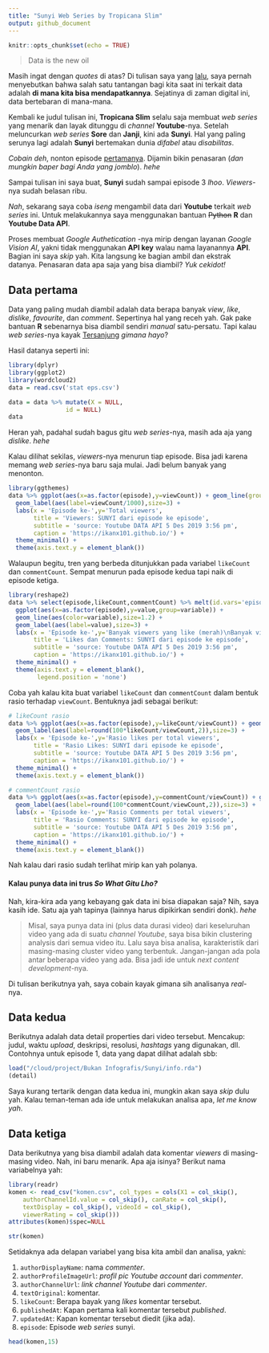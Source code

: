```yaml
---
title: "Sunyi Web Series by Tropicana Slim"
output: github_document
---
```


```r
knitr::opts_chunk$set(echo = TRUE)
```

> Data is the new oil

Masih ingat dengan _quotes_ di atas? Di tulisan saya yang [lalu](https://ikanx101.github.io/blog/kuliah-umum-tel-u/), saya pernah menyebutkan bahwa salah satu tantangan bagi kita saat ini terkait data adalah __di mana kita bisa mendapatkannya__. Sejatinya di zaman digital ini, data bertebaran di mana-mana.

Kembali ke judul tulisan ini, __Tropicana Slim__ selalu saja membuat _web series_ yang menarik dan layak ditunggu di _channel_ __Youtube__-nya. Setelah meluncurkan _web series_ __Sore__ dan __Janji__, kini ada __Sunyi__. Hal yang paling serunya lagi adalah __Sunyi__ bertemakan dunia _difabel_ atau _disabilitas_. 

_Cobain deh_, nonton episode [pertamanya](https://www.youtube.com/watch?v=7_0V14TYVzc). Dijamin bikin penasaran (_dan mungkin baper bagi Anda yang jomblo_). _hehe_

Sampai tulisan ini saya buat, __Sunyi__ sudah sampai episode 3 _lhoo_. _Viewers_-nya sudah belasan ribu. 

_Nah_, sekarang saya coba _iseng_ mengambil data dari __Youtube__ terkait _web series_ ini. Untuk melakukannya saya menggunakan bantuan ~~Python~~ __R__ dan __Youtube Data API__. 

Proses membuat _Google Authetication_ -nya mirip dengan layanan _Google Vision AI_, yakni tidak menggunakan __API key__ walau nama layanannya __API__. Bagian ini saya _skip_ yah. Kita langsung ke bagian ambil dan ekstrak datanya. Penasaran data apa saja yang bisa diambil? _Yuk cekidot!_

## Data pertama

Data yang paling mudah diambil adalah data berapa banyak _view_, _like_, _dislike_, _favourite_, dan _comment_. Sepertinya hal yang receh yah. Gak pake bantuan __R__ sebenarnya bisa diambil sendiri _manual_ satu-persatu. Tapi kalau _web series_-nya kayak [Tersanjung](https://id.wikipedia.org/wiki/Tersanjung) _gimana hayo_?

Hasil datanya seperti ini:

```r
library(dplyr)
library(ggplot2)
library(wordcloud2)
data = read.csv('stat eps.csv')
```

```r
data = data %>% mutate(X = NULL,
                id = NULL)
data
```

Heran yah, padahal sudah bagus gitu _web series_-nya, masih ada aja yang _dislike_. _hehe_

Kalau dilihat sekilas, _viewers_-nya menurun tiap episode. Bisa jadi karena memang _web series_-nya baru saja mulai. Jadi belum banyak yang menonton. 

```r
library(ggthemes)
data %>% ggplot(aes(x=as.factor(episode),y=viewCount)) + geom_line(group=1,color='#fcc603',size=1.2) +
  geom_label(aes(label=viewCount/1000),size=3) + 
  labs(x = 'Episode ke-',y='Total viewers',
       title = 'Viewers: SUNYI dari episode ke episode',
       subtitle = 'source: Youtube DATA API 5 Des 2019 3:56 pm',
       caption = 'https://ikanx101.github.io/') +
  theme_minimal() +
  theme(axis.text.y = element_blank())
```

Walaupun begitu, tren yang berbeda ditunjukkan pada variabel `likeCount` dan `commentCount`. Sempat menurun pada episode kedua tapi naik di episode ketiga.

```r
library(reshape2)
data %>% select(episode,likeCount,commentCount) %>% melt(id.vars='episode') %>% 
  ggplot(aes(x=as.factor(episode),y=value,group=variable)) + 
  geom_line(aes(color=variable),size=1.2) +
  geom_label(aes(label=value),size=3) +
  labs(x = 'Episode ke-',y='Banyak viewers yang like (merah)\nBanyak viewers yang comment (biru)',
       title = 'Likes dan Comments: SUNYI dari episode ke episode',
       subtitle = 'source: Youtube DATA API 5 Des 2019 3:56 pm',
       caption = 'https://ikanx101.github.io/') +
  theme_minimal() +
  theme(axis.text.y = element_blank(),
        legend.position = 'none')
```

Coba yah kalau kita buat variabel `likeCount` dan `commentCount` dalam bentuk rasio terhadap `viewCount`. Bentuknya jadi sebagai berikut:

```r
# likeCount rasio
data %>% ggplot(aes(x=as.factor(episode),y=likeCount/viewCount)) + geom_line(group=1,color='#d9111b',size=1.2) +
  geom_label(aes(label=round(100*likeCount/viewCount,2)),size=3) + 
  labs(x = 'Episode ke-',y='Rasio likes per total viewers',
       title = 'Rasio Likes: SUNYI dari episode ke episode',
       subtitle = 'source: Youtube DATA API 5 Des 2019 3:56 pm',
       caption = 'https://ikanx101.github.io/') +
  theme_minimal() +
  theme(axis.text.y = element_blank())

# commentCount rasio
data %>% ggplot(aes(x=as.factor(episode),y=commentCount/viewCount)) + geom_line(group=1,color='#0b75b8',size=1.2) +
  geom_label(aes(label=round(100*commentCount/viewCount,2)),size=3) + 
  labs(x = 'Episode ke-',y='Rasio Comments per total viewers',
       title = 'Rasio Comments: SUNYI dari episode ke episode',
       subtitle = 'source: Youtube DATA API 5 Des 2019 3:56 pm',
       caption = 'https://ikanx101.github.io/') +
  theme_minimal() +
  theme(axis.text.y = element_blank())
```

Nah kalau dari rasio sudah terlihat mirip kan yah polanya.

#### Kalau punya data ini trus _So What Gitu Lho?_

Nah, kira-kira ada yang kebayang gak data ini bisa diapakan saja? Nih, saya kasih ide. Satu aja yah tapinya (lainnya harus dipikirkan sendiri donk). _hehe_

> Misal, saya punya data ini (plus data durasi video) dari keseluruhan video yang ada di suatu _channel Youtube_, saya bisa bikin clustering analysis dari semua video itu. Lalu saya bisa analisa, karakteristik dari masing-masing cluster video yang terbentuk. Jangan-jangan ada pola antar beberapa video yang ada. Bisa jadi ide untuk _next content development_-nya. 

Di tulisan berikutnya yah, saya cobain kayak gimana sih analisanya _real_-nya.

## Data kedua

Berikutnya adalah data detail properties dari video tersebut. Mencakup: judul, waktu _upload_, deskripsi, resolusi, _hashtags_ yang digunakan, dll. Contohnya untuk episode 1, data yang dapat dilihat adalah sbb:

```r
load("/cloud/project/Bukan Infografis/Sunyi/info.rda")
(detail)
```

Saya kurang tertarik dengan data kedua ini, mungkin akan saya _skip_ dulu yah. Kalau teman-teman ada ide untuk melakukan analisa apa, _let me know yah_.

## Data ketiga

Data berikutnya yang bisa diambil adalah data komentar _viewers_ di masing-masing video. Nah, ini baru menarik. Apa aja isinya? Berikut nama variabelnya yah:

```r
library(readr)
komen <- read_csv("komen.csv", col_types = cols(X1 = col_skip(), 
    authorChannelId.value = col_skip(), canRate = col_skip(), 
    textDisplay = col_skip(), videoId = col_skip(), 
    viewerRating = col_skip()))
attributes(komen)$spec=NULL
```

```r
str(komen)
```
Setidaknya ada delapan variabel yang bisa kita ambil dan analisa, yakni:

1. `authorDisplayName`: nama _commenter_.
2. `authorProfileImageUrl`: _profil pic Youtube account_ dari _commenter_.
3. `authorChannelUrl`: _link channel Youtube_ dari _commenter_.
4. `textOriginal`: komentar.
5. `likeCount`: Berapa bayak yang _likes_ komentar tersebut.
6. `publishedAt`: Kapan pertama kali komentar tersebut _published_.
7. `updatedAt`: Kapan komentar tersebut diedit (jika ada).
8. `episode`: Episode _web series_ sunyi.

```r
head(komen,15)
```